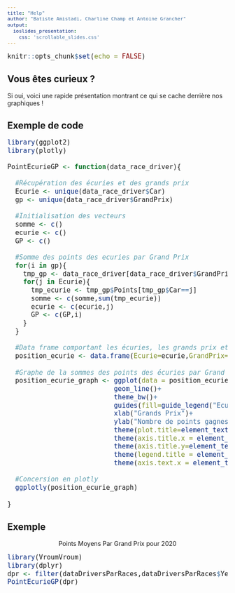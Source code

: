 ```yaml
---
title: "Help"
author: "Batiste Amistadi, Charline Champ et Antoine Grancher"
output:
  ioslides_presentation:
    css: 'scrollable_slides.css'
---
```


<style type="text/css">
code.r{
  font-size: 15px;
}
pre {
  font-size: 12.9px
}
</style>

```r
knitr::opts_chunk$set(echo = FALSE)
```

## Vous êtes curieux ?

Si oui, voici une rapide présentation montrant ce qui se cache derrière nos graphiques !



## Exemple de code


```r
library(ggplot2)
library(plotly)

PointEcurieGP <- function(data_race_driver){
  
  #Récupération des écuries et des grands prix
  Ecurie <- unique(data_race_driver$Car)
  gp <- unique(data_race_driver$GrandPrix)
  
  #Initialisation des vecteurs
  somme <- c()
  ecurie <- c()
  GP <- c()
  
  #Somme des points des ecuries par Grand Prix
  for(i in gp){
    tmp_gp <- data_race_driver[data_race_driver$GrandPrix==i,c(6,8)]
    for(j in Ecurie){
      tmp_ecurie <- tmp_gp$Points[tmp_gp$Car==j]
      somme <- c(somme,sum(tmp_ecurie))
      ecurie <- c(ecurie,j)
      GP <- c(GP,i)
    }
  }
  
  #Data frame comportant les écuries, les grands prix et la somme des points gagnés par les écuries
  position_ecurie <- data.frame(Ecurie=ecurie,GrandPrix=GP,Points=somme)
  
  #Graphe de la sommes des points des écuries par Grand Prix
  position_ecurie_graph <- ggplot(data = position_ecurie,aes(x=GrandPrix,y=Points,group=Ecurie,colour=Ecurie))+
                           geom_line()+
                           theme_bw()+
                           guides(fill=guide_legend("Ecuries"))+
                           xlab("Grands Prix")+
                           ylab("Nombre de points gagnes")+
                           theme(plot.title=element_text(hjust=0.5,size=18,face="bold"))+
                           theme(axis.title.x = element_text(hjust=0.5,size=15))+
                           theme(axis.title.y=element_text(hjust=0.5,size=15))+
                           theme(legend.title = element_text(size=10))+
                           theme(axis.text.x = element_text(face="bold", color="black", size=10, angle=30))
  
  #Concersion en plotly
  ggplotly(position_ecurie_graph)
  
}
```


## Exemple
<center> Points Moyens Par Grand Prix pour 2020 </center>

```r
library(VroumVroum)
library(dplyr)
dpr <- filter(dataDriversParRaces,dataDriversParRaces$Year==2020)
PointEcurieGP(dpr)
```
